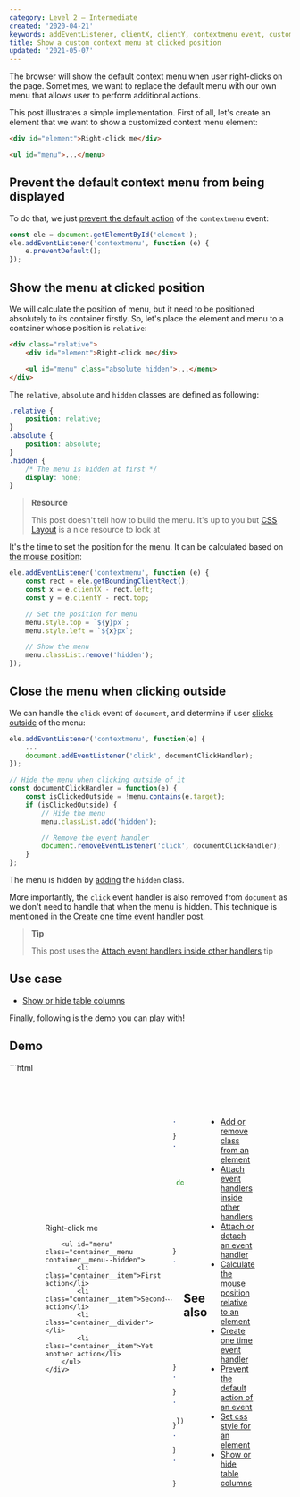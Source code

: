 ```yaml
---
category: Level 2 — Intermediate
created: '2020-04-21'
keywords: addEventListener, clientX, clientY, contextmenu event, custom context menu, detect click outside, getBoundingClientRect, mouse position, prevent default action, set element position
title: Show a custom context menu at clicked position
updated: '2021-05-07'
---
```


The browser will show the default context menu when user right-clicks on the page. Sometimes, we want to replace the default menu with our own menu that allows user to perform additional actions.

This post illustrates a simple implementation. First of all, let's create an element that we want to show a customized context menu element:

```html
<div id="element">Right-click me</div>

<ul id="menu">...</menu>
```

## Prevent the default context menu from being displayed

To do that, we just [prevent the default action](https://phuoc.ng/collection/html-dom/prevent-the-default-action-of-an-event/) of the `contextmenu` event:

```js
const ele = document.getElementById('element');
ele.addEventListener('contextmenu', function (e) {
    e.preventDefault();
});
```

## Show the menu at clicked position

We will calculate the position of menu, but it need to be positioned absolutely to its container firstly. So, let's place the element and menu to a container whose position is `relative`:

```html
<div class="relative">
    <div id="element">Right-click me</div>

    <ul id="menu" class="absolute hidden">...</menu>
</div>
```

The `relative`, `absolute` and `hidden` classes are defined as following:

```css
.relative {
    position: relative;
}
.absolute {
    position: absolute;
}
.hidden {
    /* The menu is hidden at first */
    display: none;
}
```

> **Resource**
>
> This post doesn't tell how to build the menu. It's up to you but [CSS Layout](https://phuoc.ng/collection/css-layout/menu/) is a nice resource to look at

It's the time to set the position for the menu. It can be calculated based on [the mouse position](https://phuoc.ng/collection/html-dom/calculate-the-mouse-position-relative-to-an-element/):

```js
ele.addEventListener('contextmenu', function (e) {
    const rect = ele.getBoundingClientRect();
    const x = e.clientX - rect.left;
    const y = e.clientY - rect.top;

    // Set the position for menu
    menu.style.top = `${y}px`;
    menu.style.left = `${x}px`;

    // Show the menu
    menu.classList.remove('hidden');
});
```

## Close the menu when clicking outside

We can handle the `click` event of `document`, and determine if user [clicks outside](https://phuoc.ng/collection/html-dom/detect-clicks-outside-of-an-element/) of the menu:

```js
ele.addEventListener('contextmenu', function(e) {
    ...
    document.addEventListener('click', documentClickHandler);
});

// Hide the menu when clicking outside of it
const documentClickHandler = function(e) {
    const isClickedOutside = !menu.contains(e.target);
    if (isClickedOutside) {
        // Hide the menu
        menu.classList.add('hidden');

        // Remove the event handler
        document.removeEventListener('click', documentClickHandler);
    }
};
```

The menu is hidden by [adding](https://phuoc.ng/collection/html-dom/add-or-remove-class-from-an-element/) the `hidden` class.

More importantly, the `click` event handler is also removed from `document` as we don't need to handle that when the menu is hidden. This technique is mentioned in the [Create one time event handler](https://phuoc.ng/collection/html-dom/create-one-time-event-handler/) post.

> **Tip**
>
> This post uses the [Attach event handlers inside other handlers](https://phuoc.ng/collection/html-dom/attach-event-handlers-inside-other-handlers/) tip

## Use case

-   [Show or hide table columns](https://phuoc.ng/collection/html-dom/show-or-hide-table-columns/)

Finally, following is the demo you can play with!

## Demo

<Playground>
```html
<div style="align-items: center; display: flex; justify-content: center; padding: 4rem">
    <div class="container">
        <div class="container__trigger" id="element">Right-click me</div>

        <ul id="menu" class="container__menu container__menu--hidden">
            <li class="container__item">First action</li>
            <li class="container__item">Second action</li>
            <li class="container__divider"></li>
            <li class="container__item">Yet another action</li>
        </ul>
    </div>
</div>
```

```css
.container {
    position: relative;
}
.container__trigger {
    /* Center the content */
    align-items: center;
    display: flex;
    justify-content: center;

    /* Size */
    height: 16rem;
    width: 16rem;

    /* Misc */
    border: 1px solid #cbd5e0;

}
.container__menu {
    /* Absolute position */
    position: absolute;

    /* Reset */
    list-style-type: none;
    margin: 0;
    padding: 0;

    /* Misc */
    border: 1px solid #cbd5e0;
    border-radius: 0.25rem;
    background-color: #f7fafc;
}
.container__menu--hidden {
    display: none;
}
.container__item {
    padding: 0.5rem 1rem;
    white-space: nowrap;
}
.container__item:hover {
    background-color: #bee3f8;
}
.container__divider {
    border-bottom: 1px solid #cbd5e0;
    height: 1px;
}
```

```js
document.addEventListener('DOMContentLoaded', function () {
    const ele = document.getElementById('element');
    const menu = document.getElementById('menu');

    ele.addEventListener('contextmenu', function (e) {
        e.preventDefault();

        const rect = ele.getBoundingClientRect();
        const x = e.clientX - rect.left;
        const y = e.clientY - rect.top;

        // Set the position for menu
        menu.style.top = y + 'px';
        menu.style.left = x + 'px';

        // Show the menu
        menu.classList.remove('container__menu--hidden');

        document.addEventListener('click', documentClickHandler);
    });

    // Hide the menu when clicking outside of it
    const documentClickHandler = function (e) {
        const isClickedOutside = !menu.contains(e.target);
        if (isClickedOutside) {
            menu.classList.add('container__menu--hidden');
            document.removeEventListener('click', documentClickHandler);
        }
    };
});
```
</Playground>

## See also

-   [Add or remove class from an element](https://phuoc.ng/collection/html-dom/add-or-remove-class-from-an-element/)
-   [Attach event handlers inside other handlers](https://phuoc.ng/collection/html-dom/attach-event-handlers-inside-other-handlers/)
-   [Attach or detach an event handler](https://phuoc.ng/collection/html-dom/attach-or-detach-an-event-handler/)
-   [Calculate the mouse position relative to an element](https://phuoc.ng/collection/html-dom/calculate-the-mouse-position-relative-to-an-element/)
-   [Create one time event handler](https://phuoc.ng/collection/html-dom/create-one-time-event-handler/)
-   [Prevent the default action of an event](https://phuoc.ng/collection/html-dom/prevent-the-default-action-of-an-event/)
-   [Set css style for an element](https://phuoc.ng/collection/html-dom/set-css-style-for-an-element/)
-   [Show or hide table columns](https://phuoc.ng/collection/html-dom/show-or-hide-table-columns/)
